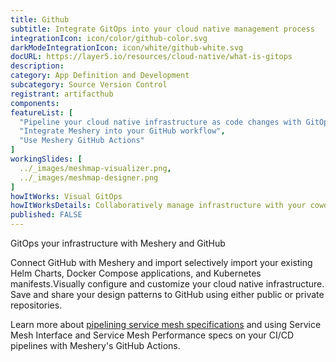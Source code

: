 ```yaml
---
title: Github
subtitle: Integrate GitOps into your cloud native management process
integrationIcon: icon/color/github-color.svg
darkModeIntegrationIcon: icon/white/github-white.svg
docURL: https://layer5.io/resources/cloud-native/what-is-gitops
description: 
category: App Definition and Development
subcategory: Source Version Control
registrant: artifacthub
components: 
featureList: [
  "Pipeline your cloud native infrastructure as code changes with GitOps",
  "Integrate Meshery into your GitHub workflow",
  "Use Meshery GitHub Actions"
]
workingSlides: [
  ../_images/meshmap-visualizer.png,
  ../_images/meshmap-designer.png
]
howItWorks: Visual GitOps
howItWorksDetails: Collaboratively manage infrastructure with your coworkers synchronously sharing the same designs.
published: FALSE
---
```

<p>
GitOps your infrastructure with Meshery and GitHub
</p>
<p>
    Connect GitHub with Meshery and import selectively import your existing Helm Charts, Docker Compose applications, and Kubernetes manifests.Visually configure and customize your cloud native infrastructure.
    Save and share your design patterns to GitHub using either public or private repositories.
</p>
<p>
    Learn more about <a href="/blog/service-mesh-specifications/pipelining-service-mesh-specifications">pipelining service mesh specifications</a> and using Service Mesh Interface and Service Mesh Performance specs on your CI/CD pipelines with Meshery's GitHub Actions.
</p>
